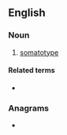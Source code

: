 ==English==

===Noun===
{{en-noun}}

# [[somatotype]]

====Related terms====
* {{l|en|somatyping}}

===Anagrams===
* {{anagrams|en|myosepta}}